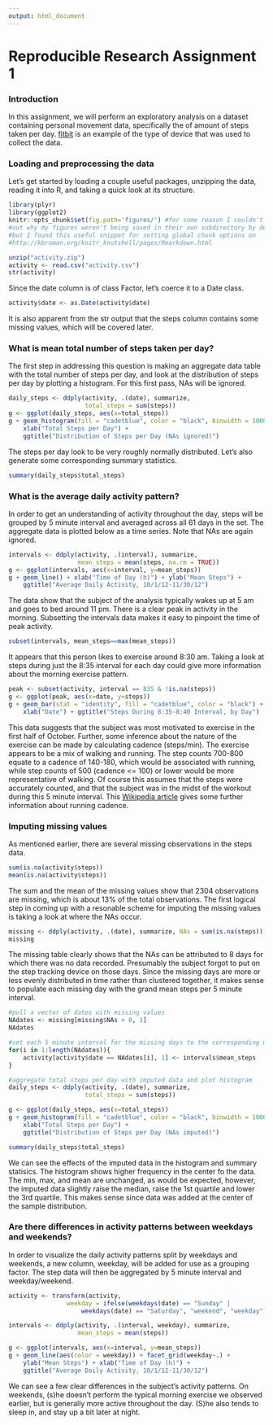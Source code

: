 ```yaml
---
output: html_document
---
```

Reproducible Research Assignment 1
============================================================

### Introduction

In this assignment, we will perform an exploratory analysis on a dataset 
containing personal movement data, specifically the of amount of steps taken per 
day. [fitbit](http://www.fitbit.com) is an example of the type of device that 
was used to collect the data.

### Loading and preprocessing the data

Let's get started by loading a couple useful packages, unzipping the data, 
reading it into R, and taking a quick look at its structure.

```r
library(plyr)
library(ggplot2)
knitr::opts_chunk$set(fig.path='figures/') #for some reason I couldn't figure
#out why my figures weren't being saved in their own subdirectory by default
#but I found this useful snippet for setting global chunk options on
#http://kbroman.org/knitr_knutshell/pages/Rmarkdown.html

unzip("activity.zip")
activity <- read.csv("activity.csv")
str(activity)
```

Since the date column is of class Factor, let's coerce it to a Date class.

```r
activity$date <- as.Date(activity$date)
```

It is also apparent from the str output that the steps column contains some
missing values, which will be covered later.



### What is mean total number of steps taken per day?

The first step in addressing this question is making an aggregate data table
with the total number of steps per day, and look at the distribution of
steps per day by plotting a histogram. For this first pass, NAs will be 
ignored.

```r
daily_steps <- ddply(activity, .(date), summarize, 
                     total_steps = sum(steps))
g <- ggplot(daily_steps, aes(x=total_steps)) 
g + geom_histogram(fill = "cadetblue", color = "black", binwidth = 1000) + 
    xlab("Total Steps per Day") + 
    ggtitle("Distribution of Steps per Day (NAs ignored)")
```

The steps per day look to be very roughly normally distributed.  Let's also 
generate some corresponding summary statistics.

```r
summary(daily_steps$total_steps)
```



### What is the average daily activity pattern?

In order to get an understanding of activity throughout the day, steps will
be grouped by 5 minute interval and averaged across all 61 days in the set.
The aggregate data is plotted below as a time series.  Note that NAs are again
ignored.

```r
intervals <- ddply(activity, .(interval), summarize, 
                   mean_steps = mean(steps, na.rm = TRUE))
g <- ggplot(intervals, aes(x=interval, y=mean_steps))
g + geom_line() + xlab("Time of Day (h)") + ylab("Mean Steps") +
    ggtitle("Average Daily Activity, 10/1/12-11/30/12")
```

The data show that the subject of the analysis typically wakes up at 5 am and 
goes to bed around 11 pm.  There is a clear peak in activity in the morning.  Subsetting the intervals data makes it easy to pinpoint the time of peak activity.

```r
subset(intervals, mean_steps==max(mean_steps))
```

It appears that this person likes to exercise around 8:30 am. Taking a look at 
steps during just the 8:35 interval for each day could give more information 
about the morning exercise pattern.

```r
peak <- subset(activity, interval == 835 & !is.na(steps))
g <- ggplot(peak, aes(x=date, y=steps))
g + geom_bar(stat = "identity", fill = "cadetblue", color = "black") + 
    xlab("Date") + ggtitle("Steps During 8:35-8:40 Interval, by Day")
```

This data suggests that the subject was most motivated to exercise in the first
half of October.  Further, some inference about the nature of the exercise can
be made by calculating cadence (steps/min).  The exercise appears to be a mix
of walking and running.  The step counts 700-800 equate to a cadence of 140-180,
which would be associated with running, while step counts of 500 (cadence <= 100)     or lower would be more representative of walking.  Of course this assumes that the steps were accurately counted, and that the subject was in the midst of the workout during this 5 minute interval.  This [Wikipedia article](http://en.wikipedia.org/wiki/Running#Elements_of_good_running_technique) gives some further information about 
running cadence.


### Imputing missing values

As mentioned earlier, there are several missing observations in the steps data.

```r
sum(is.na(activity$steps))
mean(is.na(activity$steps))
```

The sum and the mean of the missing values show that 2304 observations are 
missing, which is about 13% of the total observations.  The first logical step
in coming up with a resonable scheme for imputing the missing values is taking 
a look at where the NAs occur.

```r
missing <- ddply(activity, .(date), summarize, NAs = sum(is.na(steps)))
missing
```

The missing table clearly shows that the NAs can be attributed to 8 days 
for which there was no data recorded.  Presumably the subject forgot to put on
the step tracking device on those days.  Since the missing days are more or less 
evenly distributed in time rather than clustered together, it makes sense to 
populate each missing day with the grand mean steps per 5 minute interval.

```r
#pull a vector of dates with missing values
NAdates <- missing[missing$NAs > 0, 1]
NAdates

#set each 5 minute interval for the missing days to the corresponding mean steps
for(i in 1:length(NAdates)){
    activity[activity$date == NAdates[i], 1] <- intervals$mean_steps
}

#aggregate total steps per day with imputed data and plot histogram
daily_steps <- ddply(activity, .(date), summarize, 
                     total_steps = sum(steps))

g <- ggplot(daily_steps, aes(x=total_steps)) 
g + geom_histogram(fill = "cadetblue", color = "black", binwidth = 1000) + 
    xlab("Total Steps per Day") + 
    ggtitle("Distribution of Steps per Day (NAs imputed)")

summary(daily_steps$total_steps)

```

We can see the effects of the imputed data in the histogram and summary statisics.  The histogram shows higher frequency in the center fo the data.  The min, max, and mean are unchanged, as would be expected, however, the imputed data slightly raise the median, raise the 1st quartile and lower the 3rd quartile.  This makes sense since data was added at the center of the sample distribution.

### Are there differences in activity patterns between weekdays and weekends?

In order to visualize the daily activity patterns split by weekdays and weekends,
a new column, weekday, will be added for use as a grouping factor.  The step
data will then be aggregated by 5 minute interval and weekday/weekend.

```r
activity <- transform(activity, 
                weekday = ifelse(weekdays(date) == "Sunday" | 
                    weekdays(date) == "Saturday", "weekend", "weekday"))

intervals <- ddply(activity, .(interval, weekday), summarize, 
                   mean_steps = mean(steps))

g <- ggplot(intervals, aes(x=interval, y=mean_steps))
g + geom_line(aes(color = weekday)) + facet_grid(weekday~.) + 
    ylab("Mean Steps") + xlab("Time of Day (h)") +
    ggtitle("Average Daily Activity, 10/1/12-11/30/12")

```

We can see a few clear differences in the subject's activity patterns. On 
weekends, (s)he doesn't perform the typical morning exercise we observed 
earlier, but is generally more active throughout the day.  (S)he also tends 
to sleep in, and stay up a bit later at night.